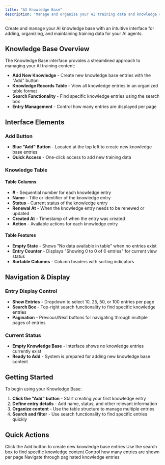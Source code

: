 ```yaml
---
title: "AI Knowledge Base"
description: "Manage and organize your AI training data and knowledge repository"
---
```


Create and manage your AI knowledge base with an intuitive interface for adding, organizing, and maintaining training data for your AI agents.

## Knowledge Base Overview

The Knowledge Base interface provides a streamlined approach to managing your AI training content:

- **Add New Knowledge** - Create new knowledge base entries with the "Add" button
- **Knowledge Records Table** - View all knowledge entries in an organized table format
- **Search Functionality** - Find specific knowledge entries using the search box
- **Entry Management** - Control how many entries are displayed per page

## Interface Elements

### Add Button
- **Blue "Add" Button** - Located at the top left to create new knowledge base entries
- **Quick Access** - One-click access to add new training data

### Knowledge Table

#### Table Columns
- **#** - Sequential number for each knowledge entry
- **Name** - Title or identifier of the knowledge entry
- **Status** - Current status of the knowledge entry
- **Renewal At** - When the knowledge entry needs to be renewed or updated
- **Created At** - Timestamp of when the entry was created
- **Action** - Available actions for each knowledge entry

#### Table Features
- **Empty State** - Shows "No data available in table" when no entries exist
- **Entry Counter** - Displays "Showing 0 to 0 of 0 entries" for current view status
- **Sortable Columns** - Column headers with sorting indicators

## Navigation & Display

### Entry Display Control
- **Show Entries** - Dropdown to select 10, 25, 50, or 100 entries per page
- **Search Box** - Top-right search functionality to find specific knowledge entries
- **Pagination** - Previous/Next buttons for navigating through multiple pages of entries

### Current Status
- **Empty Knowledge Base** - Interface shows no knowledge entries currently exist
- **Ready to Add** - System is prepared for adding new knowledge base content

## Getting Started

To begin using your Knowledge Base:

1. **Click the "Add" button** - Start creating your first knowledge entry
2. **Define entry details** - Add name, status, and other relevant information
3. **Organize content** - Use the table structure to manage multiple entries
4. **Search and filter** - Use search functionality to find specific entries quickly

## Quick Actions

<CardGroup cols={2}>
  <Card title="Add Knowledge" icon="plus">
    Click the Add button to create new knowledge base entries
  </Card>
  <Card title="Search Entries" icon="magnifying-glass">
    Use the search box to find specific knowledge content
  </Card>
  <Card title="Manage Display" icon="list">
    Control how many entries are shown per page
  </Card>
  <Card title="Table Navigation" icon="chevron-right">
    Navigate through paginated knowledge entries
  </Card>
</CardGroup>